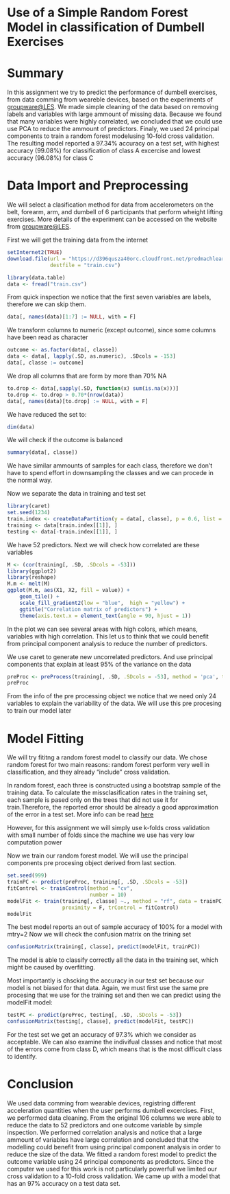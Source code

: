 Use of a Simple Random Forest Model in classification of Dumbell Exercises
========================================================

# Summary
In this assignment we try to predict the performance of dumbell exercises, from data comming from weareble devices, based on the experiments of [groupware@LES](http://groupware.les.inf.puc-rio.br/har). We made simple cleaning of the data based on removing labels and variables with large ammount of missing data. Because we found that many variables were highly correlated, we concluded that we could use use PCA to reduce the ammount of predictors. Finaly, we used 24 principal components to train a random forest modelusing 10-fold cross validation. The resulting model reported a 97.34% accuracy on a test set, with highest accuracy (99.08%) for classification of class A excercise and lowest accuracy (96.08%) for class C

# Data Import and Preprocessing

We will select a clasification method for data from accelerometers on the belt, forearm, arm, and dumbell of 6 participants that perform wheight lifting exercises. More details of the experiment can be accessed on the website from [groupware@LES](http://groupware.les.inf.puc-rio.br/har).

First we will get the training data from the internet
```r
setInternet2(TRUE)
download.file(url = "https://d396qusza40orc.cloudfront.net/predmachlearn/pml-training.csv",
              destfile = "train.csv")
```
```r
library(data.table)
data <- fread("train.csv")
```

From quick inspection we notice that the first seven variables are labels, therefore we can skip them.

```r
data[, names(data)[1:7] := NULL, with = F]
```

We transform columns to numeric (except outcome), since some columns have been read as character

```r
outcome <- as.factor(data[, classe])
data <- data[, lapply(.SD, as.numeric), .SDcols = -153]
data[, classe := outcome]
```

We drop all columns that are form by more than 70% NA

```r
to.drop <- data[,sapply(.SD, function(x) sum(is.na(x)))]
to.drop <- to.drop > 0.70*(nrow(data))
data[, names(data)[to.drop] := NULL, with = F]
```

We have reduced the set to:
```r
dim(data)
```

We will check if the outcome is balanced
```r
summary(data[, classe])
```
We have similar ammounts of samples for each class, therefore we don't have to spend effort in downsampling the classes and we can procede in the normal way.

Now we separate the data in training and test set
```r
library(caret)
set.seed(1234)
train.index <- createDataPartition(y = data[, classe], p = 0.6, list = T)
training <- data[train.index[[1]], ]
testing <- data[-train.index[[1]], ]
```

We have 52 predictors. Next we will check how correlated are these variables

```r
M <- (cor(training[, .SD, .SDcols = -53]))
library(ggplot2)
library(reshape)
M.m <- melt(M)
ggplot(M.m, aes(X1, X2, fill = value)) + 
    geom_tile() +
    scale_fill_gradient2(low = "blue",  high = "yellow") +
    ggtitle("Correlation matrix of predictors") + 
    theme(axis.text.x = element_text(angle = 90, hjust = 1))

```

In the plot we can see several areas with high colors, which means, variables with high correlation. This let us to think that we could benefit from principal component analysis to reduce the number of predictors.

We use caret to generate new uncorrelated predictors. And use principal components that explain at least 95% of the variance on the data
 
```r
preProc <- preProcess(training[, .SD, .SDcols = -53], method = 'pca', thresh = 0.95)
preProc
```

From the info of the pre processing object we notice that we need only 24 variables to explain the variability of the data. We will use this pre procesing to train our model later 

# Model Fitting

We will try fititng a random forest model to classify our data. We chose random forest for two main reasons: random forest perform very well in classification, and they already "include" cross validation.

In random forest, each three is constructed using a bootstrap sample of the training data. To calculate the missclasification rates in the training set, each sample is pased only on the trees that did not use it for train.Therefore, the reported error should be already a good approximation of the error in a test set. More info can be read [here](http://www.stat.berkeley.edu/~breiman/RandomForests/cc_home.htm) 

However, for this assignment we will simply use k-folds cross validation with small number of folds since the machine we use has very low computation power

Now we train our random forest model. We will use the principal components pre procesing object derived from last section.
```r
set.seed(999)
trainPC <- predict(preProc, training[, .SD, .SDcols = -53])
fitControl <- trainControl(method = "cv",
                           number = 10)
modelFit <- train(training[, classe] ~., method = "rf", data = trainPC, 
                  proximity = F, trControl = fitControl)
modelFit
```

The best model reports an out of sample accuracy of 100% for a model with mtry=2
Now we will check the confusion matrix on the trining set

```r
confusionMatrix(training[, classe], predict(modelFit, trainPC))
```

The model is able to classify correctly all the data in the training set, which might be caused by overfitting.

Most importantly is chscking the accuracy in our test set because our model is not biased for that data. Again, we must first use the same pre procesing that we use for the training set and then we can predict using the modelFit model:


```r
testPC <- predict(preProc, testing[, .SD, .SDcols = -53])
confusionMatrix(testing[, classe], predict(modelFit, testPC))
```

For the test set we get an accuracy of 97.3% which we consider as acceptable. We can also examine the indivifual classes and notice that most of the errors come from class D, which means that is the most difficult class to identify.

# Conclusion

We used data comming from wearable devices, registring different acceleration quantities when the user performs dumbell excercises. First, we performed data cleaning. From the original 106 columns we were able to reduce the data to 52 predictors and one outcome variable by simple inspection. We performed correlation analysis and notice that a large ammount of variables have large correlation and concluded that the modelling could benefit from using principal component analysis in order to reduce the size of the data. We fitted a random forest model to predict the outcome variable using 24 principal components as predictors. Since the computer we used for this work is not particularly powerfull we limited our cross validation to a 10-fold cross validation. We came up with a model that has an 97% accuracy on a test data set.